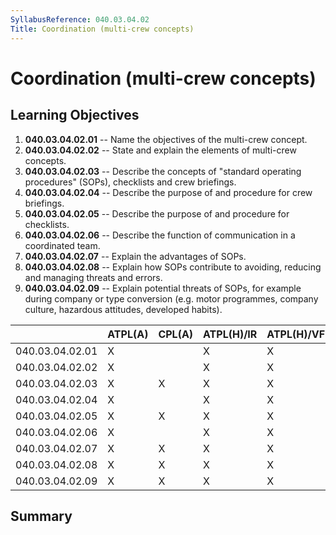```yaml
---
SyllabusReference: 040.03.04.02
Title: Coordination (multi-crew concepts)
---
```


# Coordination (multi-crew concepts)

## Learning Objectives

1.  **040.03.04.02.01** -- Name the objectives of the multi-crew concept.
2.  **040.03.04.02.02** -- State and explain the elements of multi-crew concepts.
3.  **040.03.04.02.03** -- Describe the concepts of "standard operating
    procedures" (SOPs), checklists and crew briefings.
4.  **040.03.04.02.04** -- Describe the purpose of and procedure for crew
    briefings.
5.  **040.03.04.02.05** -- Describe the purpose of and procedure for checklists.
6.  **040.03.04.02.06** -- Describe the function of communication in a
    coordinated team.
7.  **040.03.04.02.07** -- Explain the advantages of SOPs.
8.  **040.03.04.02.08** -- Explain how SOPs contribute to avoiding, reducing and
    managing threats and errors.
9.  **040.03.04.02.09** -- Explain potential threats of SOPs, for example during
    company or type conversion (e.g. motor programmes, company culture, hazardous
    attitudes, developed habits).

|                 | ATPL(A) | CPL(A) | ATPL(H)/IR | ATPL(H)/VFR | CPL(H) | IR  | CBIR(A) |
| --------------- | ------- | ------ | ---------- | ----------- | ------ | --- | ------- |
| 040.03.04.02.01 | X       |        | X          | X           |        |     |         |
| 040.03.04.02.02 | X       |        | X          | X           |        |     |         |
| 040.03.04.02.03 | X       | X      | X          | X           | X      |     |         |
| 040.03.04.02.04 | X       |        | X          | X           |        |     |         |
| 040.03.04.02.05 | X       | X      | X          | X           | X      |     |         |
| 040.03.04.02.06 | X       |        | X          | X           |        |     |         |
| 040.03.04.02.07 | X       | X      | X          | X           | X      |     |         |
| 040.03.04.02.08 | X       | X      | X          | X           | X      |     |         |
| 040.03.04.02.09 | X       | X      | X          | X           | X      |     |         |

## Summary
